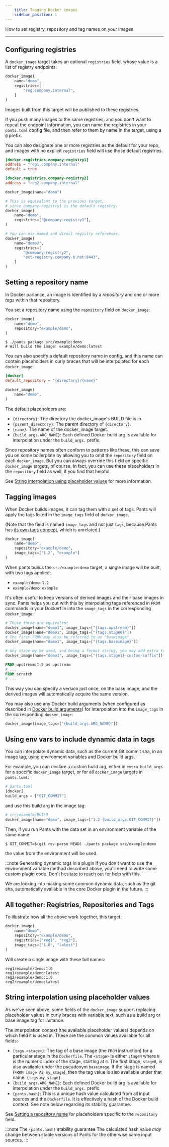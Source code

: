 ```yaml
---
    title: Tagging Docker images
    sidebar_position: 1
---
```


How to set registry, repository and tag names on your images

---

## Configuring registries

A `docker_image` target takes an optional `registries` field, whose value is a list of registry endpoints:

```python title="src/example/BUILD"
docker_image(
    name="demo",
    registries=[
        "reg.company.internal",
    ]
)
```

Images built from this target will be published to these registries.

If you push many images to the same registries, and you don't want to repeat the endpoint information, you can name the registries in your `pants.toml` config file, and then refer to them by name in the target, using a `@` prefix.

You can also designate one or more registries as the default for your repo, and images with no explicit `registries` field will use those default registries.

```toml tab={"label":"pants.toml"}
[docker.registries.company-registry1]
address = "reg1.company.internal"
default = true

[docker.registries.company-registry2]
address = "reg2.company.internal"
```

```python tab={"label":"src/example/BUILD"}
docker_image(name="demo")

# This is equivalent to the previous target,
# since company-registry1 is the default registry:
docker_image(
    name="demo",
    registries=["@company-registry1"],
)

# You can mix named and direct registry references.
docker_image(
    name="demo2",
    registries=[
        "@company-registry2",
        "ext-registry.company-b.net:8443",
    ]
)
```

## Setting a repository name

In Docker parlance, an image is identified by a _repository_ and one or more _tags_ within that repository.

You set a repository name using the `repository` field on `docker_image`:

```python title="src/example/BUILD"
docker_image(
    name="demo",
    repository="example/demo",
)
```

```shell
$ ./pants package src/example:demo
# Will build the image: example/demo:latest
```

You can also specify a default repository name in config, and this name can contain placeholders in curly braces that will be interpolated for each `docker_image`:

```toml tab={"label":"pants.toml"}
[docker]
default_repository = "{directory}/{name}"
```

```python tab={"label":"src/example/BUILD"}
docker_image(
    name="demo",
)
```

The default placeholders are:

- `{directory}`: The directory the docker_image's BUILD file is in.
- `{parent_directory}`: The parent directory of `{directory}`.
- `{name}`: The name of the docker_image target.
- `{build_args.ARG_NAME}`: Each defined Docker build arg is available for interpolation under the `build_args.` prefix.

Since repository names often conform to patterns like these, this can save you on some boilerplate by allowing you to omit the `repository` field on each `docker_image`. But you can always override this field on specific `docker_image` targets, of course. In fact, you can use these placeholders in the `repository` field as well, if you find that helpful.

See [String interpolation using placeholder values](./tagging-docker-images.mdx#string-interpolation-using-placeholder-values) for more information.

## Tagging images

When Docker builds images, it can tag them with a set of tags. Pants will apply the tags listed in the `image_tags` field of `docker_image`.

(Note that the field is named `image_tags` and not just `tags`, because Pants has [its own tags concept](../../reference/targets/target.mdx#tags), which is unrelated.)

```python title="src/example/BUILD"
docker_image(
    name="demo",
    repository="example/demo",
    image_tags=["1.2", "example"]
)
```

When pants builds the `src/example:demo` target, a single image will be built, with two tags applied:

- `example/demo:1.2`
- `example/demo:example`

It's often useful to keep versions of derived images and their base images in sync. Pants helps you out with this by interpolating tags referenced in `FROM` commands in your Dockerfile into the `image_tags` in the corresponding `docker_image`:

```python tab={"label":"src/example/BUILD"}
# These three are equivalent
docker_image(name="demo1", image_tags=["{tags.upstream}"])
docker_image(name="demo1", image_tags=["{tags.stage0}"])
# The first FROM may also be referred to as "baseimage"
docker_image(name="demo1", image_tags=["{tags.baseimage}"])

# Any stage my be used, and being a format string, you may add extra text as well.
docker_image(name="demo1", image_tags=["{tags.stage1}-custom-suffix"])
```

```dockerfile tab={"label":"src/example/Dockerfile"}
FROM upstream:1.2 as upstream
# ...
FROM scratch
# ...
```

This way you can specify a version just once, on the base image, and the derived images will automatically acquire the same version.

You may also use any Docker build arguments (when configured as described in [Docker build arguments](./docker-overview.mdx#build-arguments)) for interpolation into the `image_tags` in the corresponding `docker_image`:

```python title="src/example/BUILD"
docker_image(image_tags=["{build_args.ARG_NAME}"])
```

## Using env vars to include dynamic data in tags

You can interpolate dynamic data, such as the current Git commit sha, in an image tag, using environment variables and Docker build args.

For example, you can declare a custom build arg, either in `extra_build_args` for a specific `docker_image` target, or for all `docker_image` targets in `pants.toml`:

```python
# pants.toml
[docker]
build_args = ["GIT_COMMIT"]
```

and use this build arg in the image tag:

```python
# src/example/BUILD
docker_image(name="demo", image_tags=["1.2-{build_args.GIT_COMMIT}"])
```

Then, if you run Pants with the data set in an environment variable of the same name:

```
$ GIT_COMMIT=$(git rev-parse HEAD) ./pants package src/example:demo
```

the value from the environment will be used.

:::note Generating dynamic tags in a plugin
If you don't want to use the environment variable method described above, you'll need to write some custom plugin code. Don't hesitate to [reach out](/community/getting-help) for help with this.

We are looking into making some common dynamic data, such as the git sha, automatically available in the core Docker plugin in the future.
:::

## All together: Registries, Repositories and Tags

To illustrate how all the above work together, this target:

```python title="src/example/BUILD"
docker_image(
    name="demo",
    repository="example/demo",
    registries=["reg1", "reg2"],
    image_tags=["1.0", "latest"]
)
```

Will create a single image with these full names:

```
reg1/example/demo:1.0
reg1/example/demo:latest
reg2/example/demo:1.0
reg2/example/demo:latest
```

## String interpolation using placeholder values

As we've seen above, some fields of the `docker_image` support replacing placeholder values in curly braces with variable text, such as a build arg or base image tag for instance.

The interpolation context (the available placeholder values) depends on which field it is used in. These are the common values available for all fields:

- `{tags.<stage>}`: The tag of a base image (the `FROM` instruction) for a particular stage in the `Dockerfile`. The `<stage>` is either `stageN` where `N` is the numeric index of the stage, starting at `0`. The first stage, `stage0`, is also available under the pseudonym `baseimage`. If the stage is named (`FROM image AS my_stage`), then the tag value is also available under that name: `{tags.my_stage}`.
- `{build_args.ARG_NAME}`: Each defined Docker build arg is available for interpolation under the `build_args.` prefix.
- `{pants.hash}`: This is a unique hash value calculated from all input sources and the `Dockerfile`. It is effectively a hash of the Docker build context. See note below regarding its stability guarantee.

See [Setting a repository name](./tagging-docker-images.mdx#setting-a-repository-name) for placeholders specific to the `repository` field.

:::note The `{pants.hash}` stability guarantee
The calculated hash value _may_ change between stable versions of Pants for the otherwise same input sources.
:::
